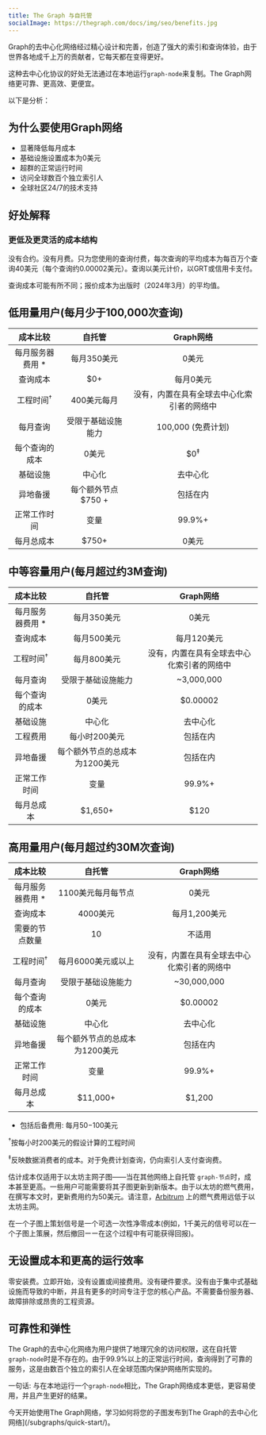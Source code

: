 ```yaml
---
title: The Graph 与自托管
socialImage: https://thegraph.com/docs/img/seo/benefits.jpg
---
```


Graph的去中心化网络经过精心设计和完善，创造了强大的索引和查询体验，由于世界各地成千上万的贡献者，它每天都在变得更好。

这种去中心化协议的好处无法通过在本地运行`graph-node`来复制。The Graph网络更可靠、更高效、更便宜。

以下是分析：

## 为什么要使用Graph网络

- 显著降低每月成本
- 基础设施设置成本为0美元
- 超群的正常运行时间
- 访问全球数百个独立索引人
- 全球社区24/7的技术支持

## 好处解释

### 更低及更灵活的成本结构

没有合约。没有月费。只为您使用的查询付费，每次查询的平均成本为每百万个查询40美元（每个查询约0.00002美元）。查询以美元计价，以GRT或信用卡支付。

查询成本可能有所不同；报价成本为出版时（2024年3月）的平均值。

## 低用量用户(每月少于100,000次查询)

|       成本比较       |                 自托管                  |                 Graph网络                  |
| :------------------: | :-------------------------------------: | :----------------------------------------: |
|  每月服务器费用 \*   |               每月350美元               |                   0美元                    |
|       查询成本       |                   $0+                   |                 每月0美元                  |
| 工程时间<sup>†</sup> |               400美元每月               | 没有，内置在具有全球去中心化索引者的网络中 |
|       每月查询       |           受限于基础设施能力            |             100,000 (免费计划)             |
|    每个查询的成本    |                  0美元                  |               $0<sup>‡</sup>               |
|       基础设施       |                 中心化                  |                  去中心化                  |
|       异地备援       |           每个额外节点 $750 +           |                  包括在内                  |
|     正常工作时间     |                  变量                   |                   99.9%+                   |
|      每月总成本      | <span className="highlight-row" />$750+ |                   0美元                    |

## 中等容量用户(每月超过约3M查询)

|       成本比较       |                   自托管                   |                 Graph网络                  |
| :------------------: | :----------------------------------------: | :----------------------------------------: |
|  每月服务器费用 \*   |                每月350美元                 |                   0美元                    |
|       查询成本       |                每月500美元                 |                每月120美元                 |
| 工程时间<sup>†</sup> |                每月800美元                 | 没有，内置在具有全球去中心化索引者的网络中 |
|       每月查询       |             受限于基础设施能力             |                 ~3,000,000                 |
|    每个查询的成本    |                   0美元                    |                  $0.00002                  |
|       基础设施       |                   中心化                   |                  去中心化                  |
|       工程费用       |               每小时200美元                |                  包括在内                  |
|       异地备援       |       每个额外节点的总成本为1200美元       |                  包括在内                  |
|     正常工作时间     |                    变量                    |                   99.9%+                   |
|      每月总成本      | <span className="highlight-row" /> $1,650+ |                    $120                    |

## 高用量用户(每月超过约30M次查询)

|       成本比较       |                   自托管                    |                 Graph网络                  |
| :------------------: | :-----------------------------------------: | :----------------------------------------: |
|  每月服务器费用 \*   |             1100美元每月每节点              |                   0美元                    |
|       查询成本       |                  4000美元                   |               每月1,200美元                |
|    需要的节点数量    |                     10                      |                   不适用                   |
| 工程时间<sup>†</sup> |             每月6000美元或以上              | 没有，内置在具有全球去中心化索引者的网络中 |
|       每月查询       |             受限于基础设施能力              |                ~30,000,000                 |
|    每个查询的成本    |                    0美元                    |                  $0.00002                  |
|       基础设施       |                   中心化                    |                  去中心化                  |
|       异地备援       |       每个额外节点的总成本为1200美元        |                  包括在内                  |
|     正常工作时间     |                    变量                     |                   99.9%+                   |
|      每月总成本      | <span className="highlight-row" /> $11,000+ |                   $1,200                   |

- 包括后备费用: 每月$50-$100美元

<sup>†</sup>按每小时200美元的假设计算的工程时间

<sup>‡</sup>反映数据消费者的成本。对于免费计划查询，仍向索引人支付查询费。

估计成本仅适用于以太坊主网子图——当在其他网络上自托管 `graph-节点`时，成本甚至更高。一些用户可能需要将其子图更新到新版本。由于以太坊的燃气费用，在撰写本文时，更新费用约为50美元。请注意，[Arbitrum](/archived/arbitrum/arbitrum-faq/) 上的燃气费用远低于以太坊主网。

在一个子图上策划信号是一个可选一次性净零成本(例如，1千美元的信号可以在一个子图上策展，然后撤回ーー在这个过程中有可能获得回报)。

## 无设置成本和更高的运行效率

零安装费。立即开始，没有设置或间接费用。没有硬件要求。没有由于集中式基础设施而导致的中断，并且有更多的时间专注于您的核心产品。不需要备份服务器、故障排除或昂贵的工程资源。

## 可靠性和弹性

The Graph的去中心化网络为用户提供了地理冗余的访问权限，这在自托管`graph-node`时是不存在的。由于99.9%以上的正常运行时间，查询得到了可靠的服务，这是由数百个独立的索引人在全球范围内保护网络所实现的。

一句话: 与在本地运行一个`graph-node`相比，The Graph网络成本更低，更容易使用，并且产生更好的结果。

今天开始使用The Graph网络，学习如何将您的子图发布到The Graph的去中心化网络](/subgraphs/quick-start/)。
